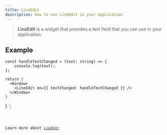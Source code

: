 ```yaml
---
title: LineEdit
description: How to use LineEdit in your application
---
```



> **LineEdit** is a widget that provides a text field that you can use in your application.

## Example



    const handleTextChanged = (text: string) => {
        console.log(text);
    };

    return (
      <Window>
        <LineEdit on={{ textChanged: handleTextChanged }} />
      </Window>    
    )
}
`;

<Code code={LineEditExample} title='example_lineEdit.tsx' lang='tsx' />

Learn more about [`LineEdit`](https://vixen-js.github.io/docs/build-application-vanilla/Basic-Widgets/QLineEdit)
